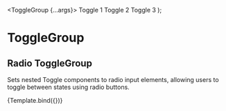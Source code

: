 

<Meta title="Components/ToggleGroup/Radio" component={ToggleGroup} />

  <ToggleGroup {...args}>
    <Toggle name="toggles" id="id-1" value="1">
      Toggle 1
    </Toggle>
    <Toggle name="toggles" id="id-2" value="2">
      Toggle 2
    </Toggle>
    <Toggle name="toggles" id="id-3" value="3">
      Toggle 3
    </Toggle>
  </ToggleGroup>
);

# ToggleGroup

## Radio ToggleGroup

Sets nested Toggle components to radio input elements, allowing users to toggle between states using radio buttons.

<Canvas>
  <Story name="Radio" args={{ type: 'radio', name: 'toggles' }}>
    {Template.bind({})}
  </Story>
</Canvas>
